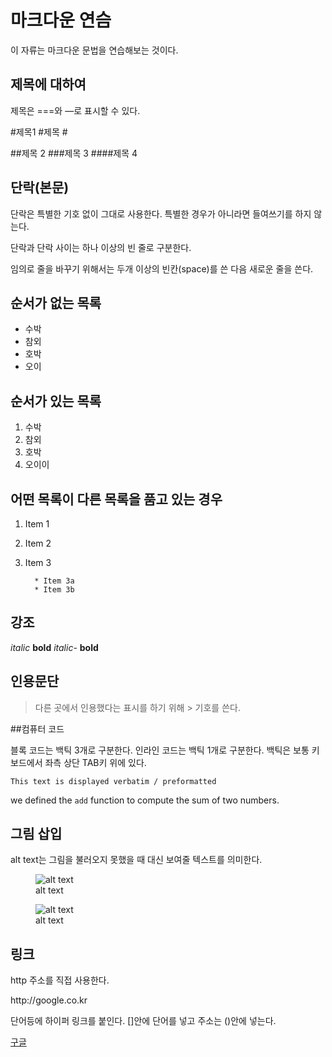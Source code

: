 마크다운 연슴
========================

이 자류는 마크다운 문법을 연습해보는 것이다.

제목에 대하여
-----------------------

제목은 ===와 ---로 표시할 수 있다.

#제목1
#제목 #

##제목 2
###제목 3
####제목 4


단락(본문)
----------------

단락은 특별한 기호 없이 그대로 사용한다. 특별한 경우가 아니라면 
들여쓰기를 하지 않는다.

단락과 단락 사이는 하나 이상의 빈 줄로 구분한다.

임의로 줄을 바꾸기 위해서는
두개 이상의 빈칸(space)를 쓴 다음 새로운 줄을 쓴다.

순서가 없는 목록
------------------
* 수박
* 참외
- 호박
- 오이

순서가 있는 목록
-------------------
1. 수박
2. 참외
3. 호박
4. 오이이

어떤 목록이 다른 목록을 품고 있는 경우
-------------------------------------
1. Item 1
2. Item 2
3. Item 3

         * Item 3a
         * Item 3b

강조
----
  *italic*  **bold**
  _italic_- __bold__

인용문단
----------
> 다른 곳에서 인용했다는 표시를 하기 위해 > 기호를 쓴다.





##컴퓨터 코드

블록 코드는 백틱 3개로 구분한다.
인라인 코드는 백틱 1개로 구분한다.
백틱은 보통 키보드에서 좌측 상단 TAB키 위에 있다.

```
This text is displayed verbatim / preformatted
```

we defined the `add` function to
compute the sum of two numbers.






그림 삽입
--------

alt text는 그림을 불러오지 못했을 때 대신 보여줄 텍스트를 의미한다.

![alt text](C:\\img\a.jpg)

![alt text](http://placehold.it/350x150)



링크
---

http 주소를 직접 사용한다.

http://google.co.kr

단어등에 하이퍼 링크를 붙인다. []안에
 단어를 넣고 주소는 ()안에 넣는다.


 
 [구글](http://google.co.kr)
 
